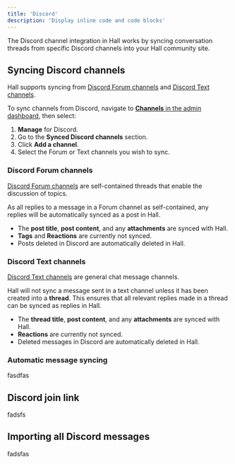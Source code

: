 ```yaml
---
title: 'Discord'
description: 'Display inline code and code blocks'
---
```


The Discord channel integration in Hall works by syncing conversation threads from specific Discord channels into your Hall community site.

## Syncing Discord channels

Hall supports syncing from [Discord Forum channels](https://support.discord.com/hc/en-us/articles/6208479917079-Forum-Channels-FAQ) and [Discord Text channels](https://support.discord.com/hc/en-us/articles/4412085582359-Text-Channels-Text-Chat-In-Voice-Channels).

To sync channels from Discord, navigate to [**Channels** in the admin dashboard](https://dashboard.usehall.com/channels), then select:
1. **Manage** for Discord.
2. Go to the **Synced Discord channels** section.
3. Click **Add a channel**.
4. Select the Forum or Text channels you wish to sync.

### Discord Forum channels

[Discord Forum channels](https://support.discord.com/hc/en-us/articles/6208479917079-Forum-Channels-FAQ) are self-contained threads that enable the discussion of topics.

As all replies to a message in a Forum channel as self-contained, any replies will be automatically synced as a post in Hall.

- The **post title**, **post content**, and any **attachments** are synced with Hall.
- **Tags** and **Reactions** are currently not synced.
- Posts deleted in Discord are automatically deleted in Hall.

### Discord Text channels

[Discord Text channels](https://support.discord.com/hc/en-us/articles/4412085582359-Text-Channels-Text-Chat-In-Voice-Channels) are general chat message channels.

Hall will not sync a message sent in a text channel unless it has been created into a **thread**. This ensures that all relevant replies made in a thread can be synced as replies in Hall.

- The **thread title**, **post content**, and any **attachments** are synced with Hall.
- **Reactions** are currently not synced.
- Deleted messages in Discord are automatically deleted in Hall.

### Automatic message syncing

fasdfas

## Discord join link

fadsfs

## Importing all Discord messages

fadsfas